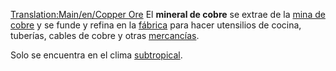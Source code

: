 [[Translation:Main/en/Copper Ore]]{{en/-}}
{{es/Carga| carga  = Mineral de cobre
| imagen = Copperoremine.png
| producida =[[Main/es/Mina de cobre|Mina de cobre]]
| aceptada  =[[Main/es/Fábrica|Fábrica]]
}}
El '''mineral de cobre''' se extrae de la [[Main/es/Mina de cobre|mina de cobre]] y se funde y refina en la [[Main/es/Fábrica|fábrica]] para hacer utensilios de cocina, tuberías, cables de cobre y otras [[Main/es/mercancías|mercancías]].

Solo se encuentra en el clima [[Main/es/subtropical|subtropical]].